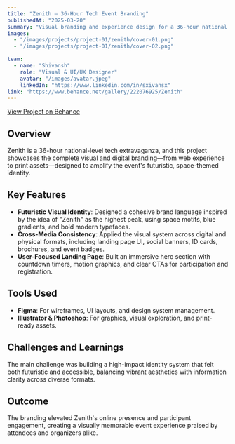 ---
title: "Zenith – 36-Hour Tech Event Branding"
publishedAt: "2025-03-20"
summary: "Visual branding and experience design for a 36-hour national tech fest featuring CTFs, Kaggle challenges, hackathons, and coding sprints."
images:
  - "/images/projects/project-01/zenith/cover-01.png"
  - "/images/projects/project-01/zenith/cover-02.png"

team:
  - name: "Shivansh"
    role: "Visual & UI/UX Designer"
    avatar: "/images/avatar.jpeg"
    linkedIn: "https://www.linkedin.com/in/sxivansx"
link: "https://www.behance.net/gallery/222076925/Zenith"
---

[View Project on Behance](https://www.behance.net/gallery/222076925/Zenith)

## Overview

Zenith is a 36-hour national-level tech extravaganza, and this project showcases the complete visual and digital branding—from web experience to print assets—designed to amplify the event's futuristic, space-themed identity.

## Key Features

- **Futuristic Visual Identity**: Designed a cohesive brand language inspired by the idea of "Zenith" as the highest peak, using space motifs, blue gradients, and bold modern typefaces.
- **Cross-Media Consistency**: Applied the visual system across digital and physical formats, including landing page UI, social banners, ID cards, brochures, and event badges.
- **User-Focused Landing Page**: Built an immersive hero section with countdown timers, motion graphics, and clear CTAs for participation and registration.

## Tools Used

- **Figma**: For wireframes, UI layouts, and design system management.
- **Illustrator & Photoshop**: For graphics, visual exploration, and print-ready assets.

## Challenges and Learnings

The main challenge was building a high-impact identity system that felt both futuristic and accessible, balancing vibrant aesthetics with information clarity across diverse formats.

## Outcome

The branding elevated Zenith's online presence and participant engagement, creating a visually memorable event experience praised by attendees and organizers alike.
